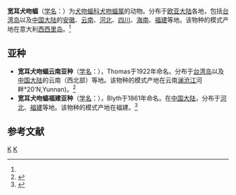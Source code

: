 {{Speciesbox
| taxon = Tadarida teniotis
| status = LC |  status_system = iucn3.1
| status_ref = <ref name=iucn>{{IUCN2010|version=2010.3| assessors = Aulagnier, S., Paunovic, M., Karataş,  A., Palmeirim, J., Hutson, A.M., Spitzenberger, F., Juste, J. & Benda, P.  | year = 2008 | id = 21311 | title = Tadarida teniotis |downloaded =  2010-9-15}}</ref>
| image = Tadarida Teniotis265.JPG
| binomial_authority = (Rafinesque, 1814)<ref name='id332'>{{cite web| url =http://www.bioinfo.cn/db05/BjdwSpecies.php?action=view&id=332| title =宽耳犬吻蝠| work =《中国动物物种编目数据库》| publisher =中国科学院微生物研究所| author =中国科学院动物研究所| accessdate =2009-03-27| deadurl =yes| archiveurl =https://web.archive.org/web/20160305075500/http://www.bioinfo.cn/db05/BjdwSpecies.php?action=view&id=332| archivedate =2016-03-05}}</ref>
| range_map = Tadarida teniotis distribution Map.png
}}

'''宽耳犬吻蝠'''（[[学名|学名]]：{{lang|la|''Tadarida teniotis''}}）为[[犬吻蝠科|犬吻蝠科]][[犬吻蝠属|犬吻蝠属]]的动物。分布于[[欧亚大陆|欧亚大陆]]各地，包括[[台湾岛|台湾岛]]以及[[中国大陆|中国大陆]]的[[安徽|安徽]]、[[云南|云南]]、[[河北|河北]]、[[四川|四川]]、[[海南|海南]]、[[福建|福建]]等地。该物种的模式产地在意大利[[西西里岛|西西里岛]]。<ref name='id332'/>

== 亚种 ==
*'''宽耳犬吻蝠云南亚种'''（[[学名|学名]]：{{lang|la|''Tadarida teniotis coecata''}}），Thomas于1922年命名。分布于[[台湾岛|台湾岛]]以及[[中国大陆|中国大陆]]的云南（西北部）等地。该物种的模式产地在云南[[澜沧江|澜沧江]]河畔°20'N,Yunnan)。<ref name='id333'>{{cite web| url =http://www.bioinfo.cn/db05/BjdwSpecies.php?action=view&id=333| title =宽耳犬吻蝠云南亚种| work =《中国动物物种编目数据库》| publisher =中国科学院微生物研究所| author =中国科学院动物研究所| accessdate =2009-03-27| deadurl =yes| archiveurl =https://web.archive.org/web/20160305040309/http://www.bioinfo.cn/db05/BjdwSpecies.php?action=view&id=333| archivedate =2016-03-05}}</ref>
*'''宽耳犬吻蝠福建亚种'''（[[学名|学名]]：{{lang|la|''Tadarida teniotis insignis''}}），Blyth于1861年命名。在[[中国大陆|中国大陆]]，分布于[[河北|河北]]、[[福建|福建]]等地。该物种的模式产地在福建。<ref name='id334'>{{cite web| url =http://www.bioinfo.cn/db05/BjdwSpecies.php?action=view&id=334| title =宽耳犬吻蝠福建亚种| work =《中国动物物种编目数据库》| publisher =中国科学院微生物研究所| author =中国科学院动物研究所| accessdate =2009-03-27| deadurl =yes| archiveurl =https://web.archive.org/web/20160305010135/http://www.bioinfo.cn/db05/BjdwSpecies.php?action=view&id=334| archivedate =2016-03-05}}</ref>

== 参考文献 ==
{{reflist}}
{{Taxonbar|from=Q540069}}

[[Category:犬吻蝠属|K]]
[[Category:_1814年描述的动物|K]]